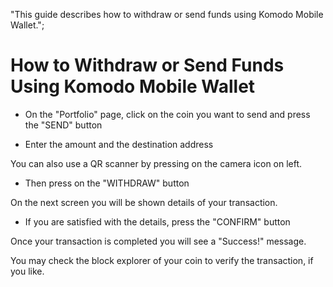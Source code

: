   "This guide describes how to withdraw or send funds using Komodo Mobile Wallet.";


# How to Withdraw or Send Funds Using Komodo Mobile Wallet

*   On the "Portfolio" page, click on the coin you want to send and press the "SEND" button

<OptimizedImage title=" How to Withdraw or Send Funds Using Komodo Mobile Wallet" src={howToWithdraw1} classNaming="w-full" alt=" How to Withdraw or Send Funds Using Komodo Mobile Wallet" />

*   Enter the amount and the destination address

You can also use a QR scanner by pressing on the camera icon on left.

*   Then press on the "WITHDRAW" button

<OptimizedImage title=" How to Withdraw or Send Funds Using Komodo Mobile Wallet" src={howToWithdraw2} classNaming="w-full" alt=" How to Withdraw or Send Funds Using Komodo Mobile Wallet" />

On the next screen you will be shown details of your transaction.

*   If you are satisfied with the details, press the "CONFIRM" button

<OptimizedImage title=" How to Withdraw or Send Funds Using Komodo Mobile Wallet" src={howToWithdraw3} classNaming="w-full" alt=" How to Withdraw or Send Funds Using Komodo Mobile Wallet" />

Once your transaction is completed you will see a "Success!" message.

You may check the block explorer of your coin to verify the transaction, if you like.

<OptimizedImage title=" How to Withdraw or Send Funds Using Komodo Mobile Wallet" src={howToWithdraw4} classNaming="w-full" alt=" How to Withdraw or Send Funds Using Komodo Mobile Wallet" />
